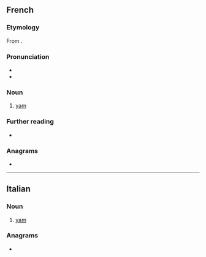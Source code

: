 ==French==
{{wikipedia|lang=fr}}

===Etymology===
From {{etyl|pt|fr}} {{m|pt|inhame}}.

===Pronunciation===
* {{fr-IPA}}
* {{audio|fr|Fr-Paris--igname.ogg|Audio (Paris)}}

===Noun===
{{fr-noun|f}}

# [[yam]] {{gloss|plant}}

===Further reading===
* {{R:TLFi}}

===Anagrams===
* {{l|fr|gamine}}

{{C|fr|Plants}}

----

==Italian==

===Noun===
{{it-noun|m}}

# [[yam]]

===Anagrams===
* {{anagrams|it|a=aegimn|Nimega|enigma|gemina}}